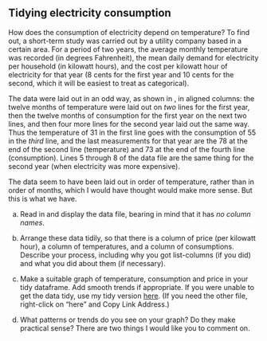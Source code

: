 ## Tidying electricity consumption

 How does the consumption of electricity depend on  temperature?  To find out, a short-term study was carried out by a utility company based in a certain area. For a period of two years, the average monthly temperature was recorded (in degrees Fahrenheit), the mean daily demand for electricity per household (in kilowatt hours), and the cost per kilowatt  hour of electricity for that year (8 cents for the first year and 10 cents for the second, which it will be easiest to treat as categorical). 

The data were laid out in an odd way, as shown in \url{http://ritsokiguess.site/datafiles/utils.txt}, in aligned columns: the twelve months of temperature were laid out on *two* lines for the first year, then the twelve months of consumption for the first year on the next two lines, and then four more lines for the second year laid out the same way. Thus the temperature of 31 in the first line goes with the consumption of 55 in the *third* line, and the last measurements for that year are the 78 at the end of the second line (temperature) and 73 at the end of the fourth line (consumption).  Lines 5 through 8 of the data file are the same thing for the second year (when electricity was more expensive). 

The data seem to have been laid out in order of temperature, rather than in order of months, which I would have thought would make more sense. But this is what we have.



(a) Read in and display the data file, bearing in mind that it has *no column names*.



(b) Arrange these data tidily, so that there is a column of price (per kilowatt hour), a column of temperatures, and a column of consumptions. Describe your process, including why you got list-columns (if you did) and what you did about them (if necessary).



(c) Make a suitable graph of temperature, consumption and price in your tidy dataframe. Add smooth trends if appropriate. If you were unable to get the data tidy, use my tidy version [here](http://ritsokiguess.site/datafiles/utils_tidy.csv). (If you need the other file, right-click on "here" and Copy Link Address.)



(d) What patterns or trends do you see on your graph? Do they make practical sense? There are two things I would like you to comment on.





